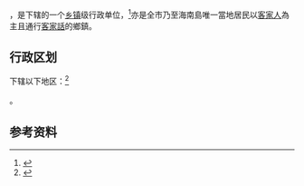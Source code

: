 {{中国乡级行政区|46/90/03/102/000}}

'''{{PAGENAMEBASE}}'''，是{{PRC admin/fullname|46/90/03/102/000|3}}下辖的一个[[乡镇|乡镇]]级行政单位，<ref>{{PRC admin/ref sgc|{{PRC admin/parent|46/90/03/102/000}}}}</ref>亦是全市乃至海南島唯一當地居民以[[客家人|客家人]]為主且通行[[客家話|客家話]]的鄉鎮。

== 行政区划 ==

{{PAGENAMEBASE}}下辖以下地区：<ref>{{PRC admin/ref sgc|46/90/03/102/000}}</ref>

{{PRC admin/children|46/90/03/102/000}}。

== 参考资料 ==

{{reflist}}

{{行政区划小作品}}
{{PRC admin/navcat|46/90/03/102/000}}